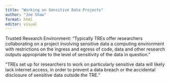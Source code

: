 ```yaml
---
title: "Working on Sensitive Data Projects"
author: "Joe Shaw"
format: html
editor: visual
---
```


Trusted Research Environment: "Typically TREs offer researchers collaborating on a project involving sensitive data a computing environment with restrictions on the ingress and egress of code, data and other research outputs appropriate to the level of sensitivity of the data in question."

"TREs set up for researchers to work on particularly sensitive data will likely lack internet access, in order to prevent a data breach or the accidental disclosure of sensitive data outside the TRE."
